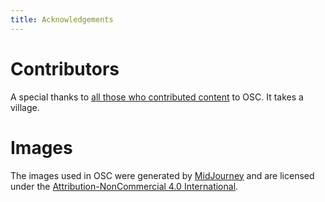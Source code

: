 ```yaml
---
title: Acknowledgements
---
```


# Contributors
A special thanks to [all those who contributed content](https://github.com/opensourcecourse/opencourse/graphs/contributors) to OSC.
It takes a village.

# Images

The images used in OSC were generated by [MidJourney](https://www.midjourney.com/home/) and are licensed under
the [Attribution-NonCommercial 4.0 International](https://creativecommons.org/licenses/by-nc/4.0/legalcode).

